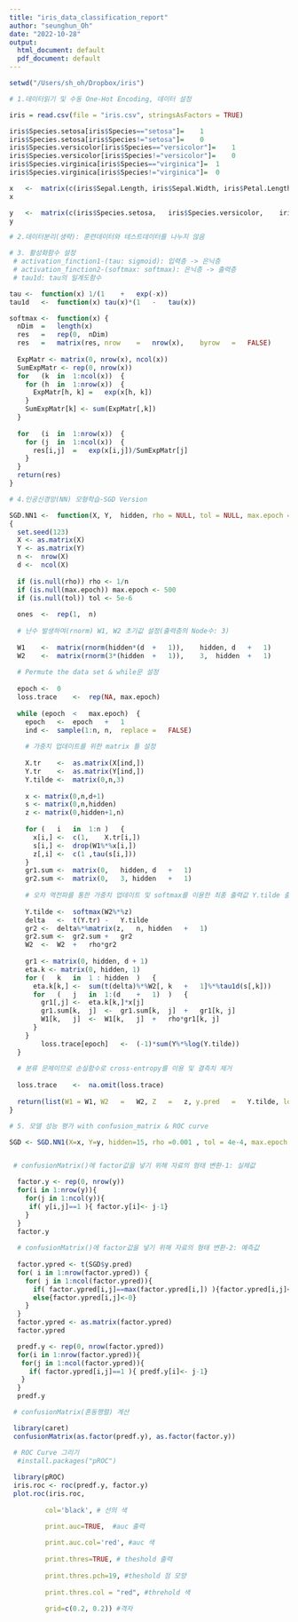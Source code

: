 ```yaml
---
title: "iris_data_classification_report"
author: "seunghun_Oh"
date: "2022-10-28"
output:
  html_document: default
  pdf_document: default
---
```


```r
setwd("/Users/sh_oh/Dropbox/iris")
```

```r
# 1.데이터읽기 및 수동 One-Hot Encoding, 데이터 설정

iris = read.csv(file = "iris.csv", stringsAsFactors = TRUE)

iris$Species.setosa[iris$Species=="setosa"]=	1
iris$Species.setosa[iris$Species!="setosa"]=	0
iris$Species.versicolor[iris$Species=="versicolor"]=	1
iris$Species.versicolor[iris$Species!="versicolor"]=	0
iris$Species.virginica[iris$Species=="virginica"]=	1
iris$Species.virginica[iris$Species!="virginica"]=	0

x	<-	matrix(c(iris$Sepal.Length,	iris$Sepal.Width, iris$Petal.Length,iris$Petal.Width), nrow=150)
x

y	<-	matrix(c(iris$Species.setosa,	iris$Species.versicolor,	iris$Species.virginica), nrow=150)
y
```

```r
# 2.데이터분리(생략): 훈련데이터와 테스트데이터를 나누지 않음
```

```r
# 3. 활성화함수 설정
 # activation_finction1-(tau: sigmoid): 입력층 -> 은닉층
 # activation_finction2-(softmax: softmax): 은닉층 -> 출력층
 # tau1d: tau의 일계도함수

tau	<-	function(x)	1/(1	+	exp(-x))	
tau1d	<-	function(x)	tau(x)*(1	-	tau(x)) 

softmax	<-	function(x)	{
  nDim	=	length(x)
  res	=	rep(0,	nDim)
  res	=	matrix(res,	nrow	=	nrow(x),	byrow	=	FALSE)
  
  ExpMatr <- matrix(0, nrow(x), ncol(x))
  SumExpMatr <- rep(0, nrow(x))
  for	(k	in	1:ncol(x))	{
    for	(h	in	1:nrow(x))	{
      ExpMatr[h, k]	=	exp(x[h, k])
    }
    SumExpMatr[k] <- sum(ExpMatr[,k])
  }
  
  for	(i	in	1:nrow(x))	{
    for	(j	in	1:ncol(x))	{
      res[i,j]	=	exp(x[i,j])/SumExpMatr[j]
    }
  }
  return(res)
}
```


```r
# 4.인공신경망(NN) 모형학습-SGD Version

SGD.NN1 <-	function(X,	Y,	hidden, rho = NULL, tol = NULL, max.epoch = NULL)
{
  set.seed(123)
  X <- as.matrix(X)
  Y <- as.matrix(Y)
  n	<-	nrow(X)
  d	<-	ncol(X)
  
  if (is.null(rho)) rho <- 1/n
  if (is.null(max.epoch)) max.epoch <- 500
  if (is.null(tol)) tol <- 5e-6
  
  ones	<-	rep(1,	n)
  
  # 난수 발생하여(rnorm) W1, W2 초기값 설정(출력층의 Node수: 3)
  
  W1	<-	matrix(rnorm(hidden*(d	+	1)),	hidden,	d	+	1)
  W2	<-	matrix(rnorm(3*(hidden	+	1)),	3,	hidden	+	1)
  
  # Permute the data set & while문 설정
  
  epoch	<-	0
  loss.trace	<-	rep(NA,	max.epoch)
  
  while	(epoch	<	max.epoch)	{
    epoch	<-	epoch	+	1
    ind	<-	sample(1:n,	n,	replace	=	FALSE)
    
    # 가중치 업데이트를 위한 matrix 틀 설정
    
    X.tr	<-	as.matrix(X[ind,])
    Y.tr	<-	as.matrix(Y[ind,])
    Y.tilde	<-	matrix(0,n,3)
    
    x <- matrix(0,n,d+1)
    s <- matrix(0,n,hidden)
    z <- matrix(0,hidden+1,n)
    
    for	(	i	in	1:n	)	{
      x[i,]	<-	c(1,	X.tr[i,])
      s[i,] <-  drop(W1%*%x[i,])
      z[,i]	<-	c(1 ,tau(s[i,]))
    }
    gr1.sum	<-	matrix(0,	hidden,	d	+	1)
    gr2.sum	<-	matrix(0,	3, hidden	+	1)
    
    # 오차 역전파를 통한 가중치 업데이트 및 softmax를 이용한 최종 출력값 Y.tilde 출력
    
    Y.tilde	<-	softmax(W2%*%z)
    delta	<-	t(Y.tr)	-	Y.tilde
    gr2	<-	delta%*%matrix(z,	n, hidden	+	1)
    gr2.sum	<-	gr2.sum	+	gr2
    W2	<-	W2	+	rho*gr2
    
    gr1 <- matrix(0, hidden, d + 1)
    eta.k <- matrix(0, hidden, 1)
    for	(	k	in	1 : hidden	)	{
      eta.k[k,]	<-	sum(t(delta)%*%W2[,	k	+	1]%*%tau1d(s[,k]))
      for	(	j	in	1:(d	+	1)	)	{
        gr1[,j]	<-	eta.k[k,]*x[j]
        gr1.sum[k,	j]	<-	gr1.sum[k,	j]	+	gr1[k, j]
        W1[k,	j]	<-	W1[k,	j]	+	rho*gr1[k, j]
      }
    }
        loss.trace[epoch]	<-	(-1)*sum(Y%*%log(Y.tilde))
  }
  
  # 분류 문제이므로 손실함수로 cross-entropy를 이용 및 결측치 제거
    
  loss.trace	<-	na.omit(loss.trace)
  
  return(list(W1 = W1, W2	=	W2,	Z	=	z, y.pred	=	Y.tilde, loss	=	loss.trace,	epoch	=	epoch))
}

```

```r

# 5. 모델 성능 평가 with confusion_matrix & ROC curve

SGD <- SGD.NN1(X=x, Y=y, hidden=15, rho =0.001 , tol = 4e-4, max.epoch = 890)


 # confusionMatrix()에 factor값을 넣기 위해 자료의 형태 변환-1: 실제값

  factor.y <- rep(0, nrow(y))
  for(i in 1:nrow(y)){
    for(j in 1:ncol(y)){
     if( y[i,j]==1 ){ factor.y[i]<- j-1}
    }
  }
  factor.y 
  
  # confusionMatrix()에 factor값을 넣기 위해 자료의 형태 변환-2: 예측값 
  
  factor.ypred <- t(SGD$y.pred)
  for( i in 1:nrow(factor.ypred)) {
    for( j in 1:ncol(factor.ypred)){
      if( factor.ypred[i,j]==max(factor.ypred[i,]) ){factor.ypred[i,j]<- 1}
      else{factor.ypred[i,j]<-0}
    }
  }
  factor.ypred <- as.matrix(factor.ypred)
  factor.ypred

  predf.y <- rep(0, nrow(factor.ypred))
  for(i in 1:nrow(factor.ypred)){
   for(j in 1:ncol(factor.ypred)){
     if( factor.ypred[i,j]==1 ){ predf.y[i]<- j-1}
   }
  }
  predf.y

 # confusionMatrix(혼동행렬) 계산

 library(caret)
 confusionMatrix(as.factor(predf.y), as.factor(factor.y))

 # ROC Curve 그리기
  #install.packages("pROC")
 
 library(pROC)
 iris.roc <- roc(predf.y, factor.y)
 plot.roc(iris.roc,
         
         col='black', # 선의 색

         print.auc=TRUE,  #auc 출력
         
         print.auc.col='red', #auc 색
         
         print.thres=TRUE, # theshold 출력 
         
         print.thres.pch=19, #theshold 점 모양
         
         print.thres.col = "red", #threhold 색
         
         grid=c(0.2, 0.2)) #격자
```